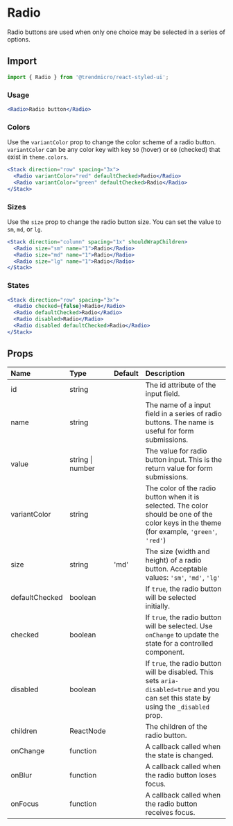 # Radio

Radio buttons are used when only one choice may be selected in a series of options.

## Import

```js
import { Radio } from '@trendmicro/react-styled-ui';
```

### Usage

```jsx
<Radio>Radio button</Radio>
```

### Colors

Use the `variantColor` prop to change the color scheme of a radio button. `variantColor` can be any color key with key `50` (hover) or `60` (checked) that exist in `theme.colors`.

```jsx
<Stack direction="row" spacing="3x">
  <Radio variantColor="red" defaultChecked>Radio</Radio>
  <Radio variantColor="green" defaultChecked>Radio</Radio>
</Stack>
```

### Sizes

Use the `size` prop to change the radio button size. You can set the value to `sm`, `md`, or `lg`.

```jsx
<Stack direction="column" spacing="1x" shouldWrapChildren>
  <Radio size="sm" name="1">Radio</Radio>
  <Radio size="md" name="1">Radio</Radio>
  <Radio size="lg" name="1">Radio</Radio>
</Stack>
```

### States

```jsx
<Stack direction="row" spacing="3x">
  <Radio checked={false}>Radio</Radio>
  <Radio defaultChecked>Radio</Radio>
  <Radio disabled>Radio</Radio>
  <Radio disabled defaultChecked>Radio</Radio>
</Stack>
```

## Props

| Name | Type | Default | Description |
| :--- | :--- | :------ | :---------- |
| id | string | | The id attribute of the input field. |
| name | string | | The name of a input field in a series of radio buttons. The name is useful for form submissions.  |
| value | string \| number | | The value for radio button input. This is the return value for form submissions. |
| variantColor | string | | The color of the radio button when it is selected. The color should be one of the color keys in the theme (for example, `'green'`, `'red'`) |
| size | string | 'md' | The size (width and height) of a radio button. Acceptable values: `'sm'`, `'md'`, `'lg'` |
| defaultChecked | boolean | | If `true`, the radio button will be selected initially. |
| checked | boolean | | If `true`, the radio button will be selected. Use `onChange` to update the state for a controlled component. |
| disabled | boolean | | If `true`, the radio button will be disabled. This sets `aria-disabled=true` and you can set this state by using the `_disabled` prop. |
| children | ReactNode | | The children of the radio button. |
| onChange | function | | A callback called when the state is changed. |
| onBlur | function | | A callback called when the radio button loses focus. |
| onFocus | function | | A callback called when the radio button receives focus. |
